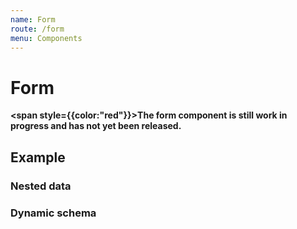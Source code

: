 ```yaml
---
name: Form
route: /form
menu: Components
---
```


# Form

**<span style={{color:"red"}}>The form component is still work in progress and has not yet been released.</span>**

<limel-props name="limel-form" />

## Example

<limel-example name="limel-example-form" />

### Nested data

<limel-example name="limel-example-nested-form" path="form"/>

### Dynamic schema

<limel-example name="limel-example-dynamic-form" path="form"/>

